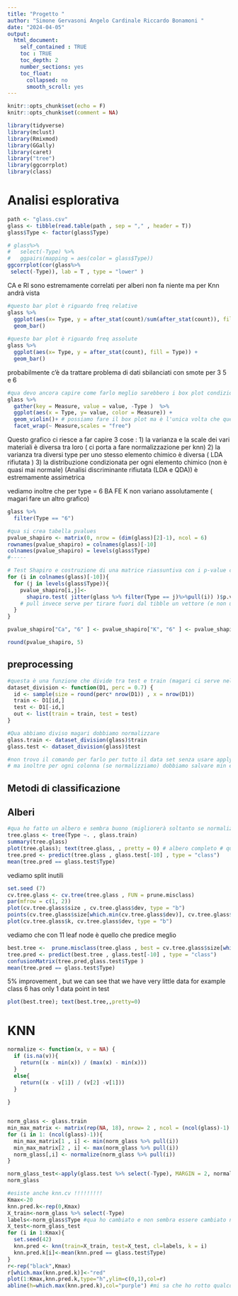 ```yaml
---
title: "Progetto "
author: "Simone Gervasoni Angelo Cardinale Riccardo Bonamoni "
date: "2024-04-05"
output:
  html_document:
    self_contained : TRUE
    toc : TRUE
    toc_depth: 2 
    number_sections: yes
    toc_float: 
      collapsed: no
      smooth_scroll: yes
---
```



```r
knitr::opts_chunk$set(echo = F)
knitr::opts_chunk$set(comment = NA)
```

```r
library(tidyverse)
library(mclust)
library(Rmixmod)
library(GGally)
library(caret)
library("tree")
library(ggcorrplot)
library(class)
```
# Analisi esplorativa



```r
path <- "glass.csv"
glass <- tibble(read.table(path , sep = "," , header = T))
glass$Type <- factor(glass$Type)
```





```r
# glass%>%
#   select(-Type) %>%
#   ggpairs(mapping = aes(color = glass$Type))  
ggcorrplot(cor(glass%>%
 select(-Type)), lab = T , type = "lower" )
```
CA e RI sono estremamente correlati per alberi non fa niente ma per Knn andrà vista 


```r
#questo bar plot è riguardo freq relative
glass %>%
  ggplot(aes(x= Type, y = after_stat(count)/sum(after_stat(count)), fill = Type)) + 
  geom_bar() 
 
#questo bar plot è riguardo freq assolute
glass %>%
  ggplot(aes(x= Type, y = after_stat(count), fill = Type)) + 
  geom_bar()
```
probabilmente c'è da trattare problema di dati sbilanciati con smote per 3 5 e 6 



```r
#qua devo ancora capire come farlo meglio sarebbero i box plot condizionati e ad ogni misurazione ad ogni tipo il problema è la scala di gradezza è diversa per ogni casella
glass %>%
  gather(key = Measure, value = value, -Type )  %>%
  ggplot(aes(x = Type, y= value, color = Measure)) +
  geom_violin()+ # possiamo fare il box plot ma è l'unica volta che questo tipo di grafico è utile
  facet_wrap(~ Measure,scales = "free")

```
Questo grafico ci riesce a far capire 3 cose : 
1) la varianza e la scale dei vari materiali è diversa tra loro  ( ci porta a fare normalizzazione per knn)
2) la varianza tra diversi type per uno stesso elemento chimico è diversa ( LDA rifiutata )
3) la distribuzione condizionata per ogni elemento chimico (non è quasi mai normale) (Analisi discriminante rifiutata (LDA e QDA)) è estremamente assimetrica 

vediamo inoltre che per type = 6 BA FE K non variano assolutamente ( magari fare un altro grafico) 
```r

glass %>%
  filter(Type == "6")
```



```r
#qua si crea tabella pvalues
pvalue_shapiro <- matrix(0, nrow = (dim(glass)[2]-1), ncol = 6)
rownames(pvalue_shapiro) = colnames(glass)[-10]
colnames(pvalue_shapiro) = levels(glass$Type)
#-----

# Test Shapiro e costruzione di una matrice riassuntiva con i p-value condizionati alla classe
for (i in colnames(glass)[-10]){
  for (j in levels(glass$Type)){
    pvalue_shapiro[i,j]<-
      shapiro.test( jitter(glass %>% filter(Type == j)%>%pull(i)) )$p.value #qua si assegnano tutti i valori, bisonga stare attenti perchè alcuni di questi non sono validi perchè ho messo jitter non lo fa andare in errore quando tutti i valori sono uguali ma introduce noise gaussiano che rende normali quando non sono ugugali
    # pull invece serve per tirare fuori dal tibble un vettore (e non un tibble)
  }
}

pvalue_shapiro["Ca", "6" ] <- pvalue_shapiro["K", "6" ] <- pvalue_shapiro["Fe", "6" ] <- NA

round(pvalue_shapiro, 5)
```


## preprocessing

```r
#questa è una funzione che divide tra test e train (magari ci serve nel CV)
dataset_division <- function(D1, perc = 0.7) {
  id <- sample(size = round(perc* nrow(D1)) , x = nrow(D1))
  train <- D1[id,]
  test <- D1[-id,]
  out <- list(train = train, test = test)
}

#Qua abbiamo diviso magari dobbiamo normalizzare 
glass.train <- dataset_division(glass)$train
glass.test <- dataset_division(glass)$test 

#non trovo il comando per farlo per tutto il data set senza usare apply (dovremmo fare un apply)
# ma inoltre per ogni colonna (se normalizziamo) dobbiamo salvare min e max (e dopo veranno applicati sul test)

```




## Metodi di classificazione




## Alberi
```r
#qua ho fatto un albero e sembra buono (migliorerà soltanto se normalizziamo)
tree.glass <- tree(Type ~. , glass.train)
summary(tree.glass)
plot(tree.glass); text(tree.glass, , pretty = 0) # albero completo # queste due linee vanno eseguite insieme
tree.pred <- predict(tree.glass , glass.test[-10] , type = "class")
mean(tree.pred == glass.test$Type) 
```
vediamo split inutili 
```r
set.seed (7)
cv.tree.glass <- cv.tree(tree.glass , FUN = prune.misclass)
par(mfrow = c(1, 2))
plot(cv.tree.glass$size , cv.tree.glass$dev, type = "b")
points(cv.tree.glass$size[which.min(cv.tree.glass$dev)], cv.tree.glass$dev[which.min(cv.tree.glass$dev)], col = "red", pch = 19)
plot(cv.tree.glass$k, cv.tree.glass$dev, type = "b")
```
vediamo che con 11 leaf node è quello che predice meglio

```r
best.tree <-  prune.misclass(tree.glass , best = cv.tree.glass$size[which.min(cv.tree.glass$dev)])
tree.pred <- predict(best.tree , glass.test[-10] , type = "class")
confusionMatrix(tree.pred,glass.test$Type )
mean(tree.pred == glass.test$Type) 
```
5% improvement , but we can see that we have very little data for example class 6 has only 1 data point in test

```r
plot(best.tree); text(best.tree,,pretty=0)
```
# KNN 

```r
normalize <- function(x, v = NA) {
  if (is.na(v)){
    return((x - min(x)) / (max(x) - min(x)))
  }
  else{
    return((x - v[1]) / (v[2] -v[1]))
  }
      
}


norm_glass <- glass.train
min_max_matrix <- matrix(rep(NA, 18), nrow= 2 , ncol = (ncol(glass)-1) )
for (i in 1: (ncol(glass)-1)){
  min_max_matrix[1 , i] <- min(norm_glass %>% pull(i))
  min_max_matrix[2 , i] <- max(norm_glass %>% pull(i))
  norm_glass[,i] <- normalize(norm_glass %>% pull(i))
}
```

```r
norm_glass_test<-apply(glass.test %>% select(-Type), MARGIN = 2, normalize)
norm_glass
```

```r
#esiste anche knn.cv !!!!!!!!!
Kmax<-20
knn.pred.k<-rep(0,Kmax)
X_train<-norm_glass %>% select(-Type)
labels<-norm_glass$Type #qua ho cambiato e non sembra essere cambiato nulla 
X_test<-norm_glass_test
for (i in 1:Kmax){
  set.seed(42)
  knn.pred <- knn(train=X_train, test=X_test, cl=labels, k = i)
  knn.pred.k[i]<-mean(knn.pred == glass.test$Type)
}
r<-rep("black",Kmax)
r[which.max(knn.pred.k)]<-"red"
plot(1:Kmax,knn.pred.k,type="h",ylim=c(0,1),col=r)
abline(h=which.max(knn.pred.k),col="purple") #mi sa che ho rotto qualcosa ma è un po' incoprensibile che cosa
```


